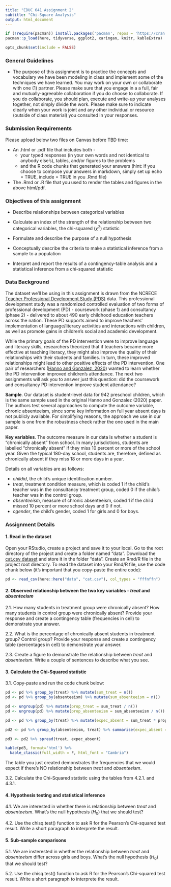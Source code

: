 ```yaml
---
title: "EDUC 641 Assignment 2"
subtitle: "Chi-Square Analysis"
output: html_document
---
```

```R
if (!require(pacman)) install.packages('pacman', repos = 'https://cran.rstudio.com')
pacman::p_load(here, tidyverse, ggplot2, xaringan, knitr, kableExtra)

opts_chunk$set(include = FALSE)
```

### General Guidelines

* The purpose of this assignment is to practice the concepts and vocabulary we have been modeling in class and implement some of the techniques we have learned. You may work on your own or collaborate with one (1) partner. Please make sure that you engage in a a full, fair and mutually-agreeable collaboration if you do choose to collaborate. If you do collaborate, you should plan, execute and write-up your analyses together, not simply divide the work. Please make sure to indicate clearly when your work is joint and any other individual or resource (outside of class material) you consulted in your responses.


### Submission Requirements

Please upload below two files on Canvas before TBD time:  

 * An .html or .pdf file that includes both - 
   + your typed responses (in your own words and not identical to anybody else's), tables, and/or figures to the problems  
   + and the R code chunks that generated your answers (hint: if you choose to compose your answers in markdown, simply set up echo = TRUE, include = TRUE in you .Rmd file)  
   
 * The .Rmd or .R file that you used to render the tables and figures in the above html/pdf. 

### Objectives of this assignment

 * Describe relationships between categorical variables
 
 * Calculate an index of the strength of the relationship between two categorical variables, the chi-squared ($\chi^2$) statistic
 
 * Formulate and describe the purpose of a null hypothesis
 
 * Conceptually describe the criteria to make a statistical inference from a sample to a population
 
 * Interpret and report the results of a contingency-table analysis and a statistical inference from a chi-squared statistic

### Data Background

The dataset we'll be using in this assignment is drawn from the NCRECE [Teacher Professional Development Study (PDS)](https://www.icpsr.umich.edu/web/ICPSR/studies/34848) data. This professional development study was a randomized controlled evaluation of two forms of professional development (PD) - coursework (phase 1) and consultancy (phase 2) - delivered to about 490 early childhood education teachers across the nation. These PD supports aimed to improve teachers' implementation of language/literacy activities and interactions with children, as well as promote gains in children's social and academic development. 

While the primary goals of the PD intervention were to improve language and literacy skills, researchers theorized that if teachers became more effective at teaching literacy, they might also improve the quality of their relationships with their students and families. In turn, these improved relationships might lead to other positive effects of the PD intervention. One pair of researchers ([Hanno and Gonzalez, 2020](https://doi.org/10.1080/19345747.2019.1634170)) wanted to learn whether the PD intervention improved children's attendance. The next two assignments will ask you to answer just this question: did the coursework and consultancy PD intervention improve student attendance? 

**Sample**. Our dataset is student-level data for 942 preschool children, which is the same sample used in the original Hanno and Gonzalez (2020) paper. The authors test several approaches to compute the outcome variable, chronic absenteeism, since some key information on full year absent days is not publicly available. For simplifying reasons, the approach we use in our sample is one from the robustness check rather the one used in the main paper.

**Key variables**. The outcome measure in our data is whether a student is "chronically absent" from school. In many jurisdictions, students are labelled "chronically absent" if they miss 10 percent or more of the school year. Given the typical 180-day school, students are, therefore, defined as chronically absent if they miss 18 or more days in a year. 

Details on all variables are as follows:

 * *childid*, the child's unique identification number.
 * *treat*, treatment condition measure, which is coded 1 if the child's teacher was in the consultancy treatment group, coded 0 if the child's teacher was in the control group.  
 * *absenteeism*, measure of chronic absenteeism, coded 1 if the child missed 10 percent or more school days and 0 if not. 
 * *cgender*, the child's gender, coded 1 for girls and 0 for boys.

### Assignment Details

#### 1. Read in the dataset

Open your RStudio, create a project and save it to your local. Go to the root directory of the project and create a folder named "data". Download the [cat.csv dataset](./data/cat.csv) and store it in the folder "data". Create an Rmd/R file in the project root directory. To read the dataset into your Rmd/R file, use the code chunk below (it's important that you copy-paste the entire code):

```r
pd <- read_csv(here::here("data", "cat.csv"), col_types = "fffnffn")
```

#### 2. Observed relationship between the two key variables - *treat* and *absenteeism*

2.1. How many students in treatment group were chronically absent? How many students in control group were chronically absent? Provide your response and create a contingency table (frequencies in cell) to demonstrate your answer.


2.2. What is the percentage of chronically absent students in treatment group? Control group? Provide your response and create a contingency table (percentages in cell) to demonstrate your answer.


2.3. Create a figure to demonstrate the relationship between *treat* and *absenteeism*. Write a couple of sentences to describe what you see.


#### 3. Calculate the Chi-Squared statistic 

3.1. Copy-paste and run the code chunk below:

```r
pd <- pd %>% group_by(treat) %>% mutate(sum_treat = n())
pd <- pd %>% group_by(absenteeism) %>% mutate(sum_absenteeism = n())

pd <- ungroup(pd) %>% mutate(prop_treat = sum_treat / n())
pd <- ungroup(pd) %>% mutate(prop_absenteeism = sum_absenteeism / n())

pd <- pd %>% group_by(treat) %>% mutate(expec_absent = sum_treat * prop_absenteeism)

pd2 <- pd %>% group_by(absenteeism, treat) %>% summarise(expec_absent = round(mean(expec_absent), 0))

pd3 <- pd2 %>% spread(treat, expec_absent)

kable(pd3, format='html') %>% 
  kable_classic(full_width = F, html_font = "Cambria")
```

The table you just created demonstrates the frequencies that we would expect if there's NO relationship between *treat* and *absenteeism*.

3.2. Calculate the Chi-Squared statistic using the tables from 4.2.1. and 4.3.1. 


#### 4. Hypothesis testing and statistical inference

4.1. We are interested in whether there is relationship between *treat* and *absenteeism*. What's the null hypothesis ($H_0$) that we should test? 


4.2. Use the chisq.test() function to ask R for the Pearson's Chi-squared test result. Write a short paragraph to interprete the result.


#### 5. Sub-sample comparisons

5.1. We are insterested in whether the relationship between *treat* and *absenteeism* differ across girls and boys. What's the null hypothesis ($H_0$) that we should test? 


5.2. Use the chisq.test() function to ask R for the Pearson's Chi-squared test result. Write a short paragraph to interprete the result.











